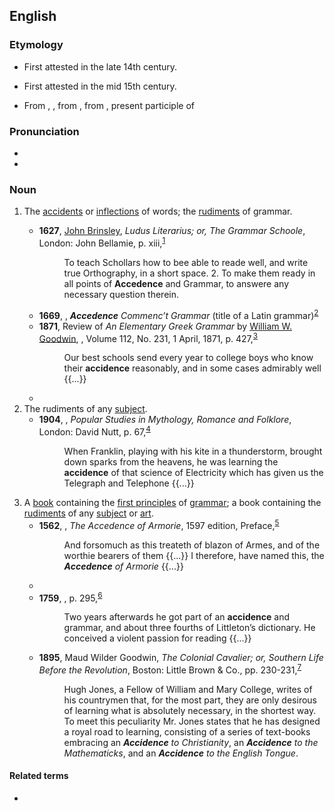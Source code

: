 ==English==

===Etymology===
{{root|en|ine-pro|*ḱh₂d-}}
* First attested in the late 14th century.
* {{sense|grammar}} First attested in the mid 15th century.
* From {{inh|en|enm|accidence}}, {{m|enm|accidens}}, from {{der|en|la|accidentia||accidental matters}}, from {{m|la|accidēns}}, present participle of {{m|la|accidere||to happen}}

===Pronunciation===
* {{IPA|en|/ˈæk.sə.dəns/|/ˈæk.sə.dɛns/|/ˈæk.sə.dənts/|/ˈæk.sə.dɛnts/}}
* {{audio|en|LL-Q1860 (eng)-Vealhurl-accidence.wav|Audio (Southern England)}}

===Noun===
{{en-noun|~}}

# {{lb|en|grammar}} The [[accident]]s or [[inflections]] of words; the [[rudiments]] of grammar.
#* '''1627''', [[w:John Brinsley the Elder|John Brinsley]], ''Ludus Literarius; or, The Grammar Schoole'', London: John Bellamie, p. xiii,<sup>[https://archive.org/details/ludusliterariuso00brinuoft]</sup>
#*: To teach Schollars how to bee able to reade well, and write true Orthography, in a short space. 2. To make them ready in all points of '''Accedence''' and Grammar, to answere any necessary question therein.
#* '''1669''', {{w|John Milton}}, '''''Accedence''' Commenc’t Grammar'' (title of a Latin grammar)<sup>[http://catalog.hathitrust.org/Record/001019757]</sup>
#* '''1871''', Review of ''An Elementary Greek Grammar'' by [[w:William Watson Goodwin|William W. Goodwin]], ''{{w|North American Review}}'', Volume 112, No. 231, 1 April, 1871, p. 427,<sup>[http://catalog.hathitrust.org/Record/000677725]</sup>
#*: Our best schools send every year to college boys who know their '''accidence''' reasonably, and in some cases admirably well {{...}}
#* {{quote-book|1=en|year=1959|year_published=1972|author=Anthony Burgess|authorlink=Anthony Burgess|title=Beds in the East|series=The Malayan Trilogy|page=607|passage="Room. Rooms. It same thing." Jalii was above '''accidence'''.}}
# The rudiments of any [[subject]].
#* '''1904''', {{w|Edwin Sidney Hartland}}, ''Popular Studies in Mythology, Romance and Folklore'', London: David Nutt, p. 67,<sup>[https://archive.org/details/folklorewhatisi00hartgoog]</sup>
#*: When Franklin, playing with his kite in a thunderstorm, brought down sparks from the heavens, he was learning the '''accidence''' of that science of Electricity which has given us the Telegraph and Telephone {{...}}
# A [[book]] containing the [[first principle]]s of [[grammar]]; {{lb|en|by extension}} a book containing the [[rudiment]]s of any [[subject]] or [[art]].
#* '''1562''', {{w|Gerard Legh}}, ''The Accedence of Armorie'', 1597 edition, Preface,<sup>[https://archive.org/details/accedenceofarmor00legh]</sup>
#*: And forsomuch as this treateth of blazon of Armes, and of the worthie bearers of them {{...}} I therefore, have named this, the '''''Accedence''' of Armorie'' {{...}}
#* {{RQ:Shakespeare Merry Wives|IV|1|text=Sir Hugh, my husband says my son profits nothing in the world at his book. I pray you, ask him some questions in his '''accidence'''.}}
#* '''1759''', ''{{w|The Annual Register}}'', p. 295,<sup>[https://catalog.hathitrust.org/Record/008903231]</sup>
#*: Two years afterwards he got part of an '''accidence''' and grammar, and about three fourths of Littleton’s dictionary. He conceived a violent passion for reading {{...}}
#* '''1895''', Maud Wilder Goodwin, ''The Colonial Cavalier; or, Southern Life Before the Revolution'', Boston: Little Brown & Co., pp. 230-231,<sup>[https://archive.org/details/colonialcavalier00good]</sup>
#*: Hugh Jones, a Fellow of William and Mary College, writes of his countrymen that, for the most part, they are only desirous of learning what is absolutely necessary, in the shortest way. To meet this peculiarity Mr. Jones states that he has designed a royal road to learning, consisting of a series of text-books embracing an '''''Accidence''' to Christianity'', an '''''Accidence''' to the Mathematicks'', and an '''''Accidence''' to the English Tongue''.

====Related terms====
* {{l|en|accident}}

{{Webster 1913}}